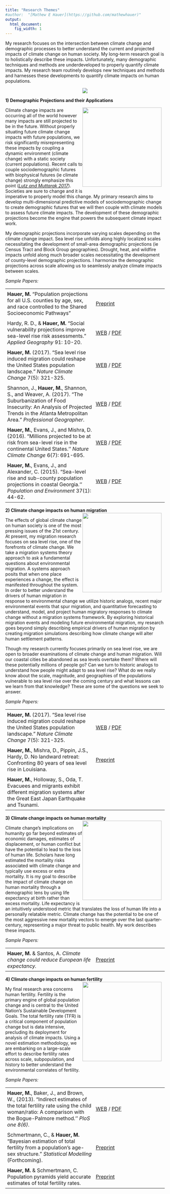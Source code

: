 ```yaml
---
title: "Research Themes"
#author:  "[Mathew E Hauer](https://github.com/mathewhauer)"
output:
  html_document:
    fig_width: 1
---
```

<script type='text/javascript' src='https://d1bxh8uas1mnw7.cloudfront.net/assets/embed.js'></script>
<style type="text/css">
table.padded-table td { padding:6px; min-width:100px }
</style>

<style type="text/css">
a.imagelink {
    float: right;
    margin-right: 10px;
    margin-bottom: 10px;
}
</style>


My research focuses on the intersection between climate change and demographic processes to better understand the current and projected impacts of climate change on human society. My long-term research goal is to holistically describe these impacts. Unfortunately, many demographic techniques and methods are underdeveloped to properly quantify climate impacts. My research team routinely develops new techniques and methods and harnesses these developments to quantify climate impacts on human populations.
<center>

![](./images/researchthemes.png)

</center>

**1) Demographic Projections and their Applications**
<div><a href="#" class="imagelink"><IMG SRC=./images/countymaps2.png ALIGN=”right” width= "250" class="floatleft"></a> 

Climate change impacts are occurring all of the world however many impacts are still projected to be in the future. Without properly situating future climate change impacts with future populations, we risk significantly misrepresenting these impacts by coupling a dynamic environment (climate change) with a static society (current populations). Recent calls to couple sociodemographic futures with biophysical futures (ie climate change) strongly emphasize this point  ([*Lutz and Muttarak 2017*](https://www.nature.com/articles/nclimate3222)). Societies are sure to change and it is imperative to properly model this change. My primary research aims to develop multi-dimensional predictive models of sociodemographic change to create demographic futures that we will then couple with climate models to assess future climate impacts. The development of these demographic projections become the engine that powers the subsequent climate impact work.

My demographic projections incorporate varying scales depending on the climate change impact. Sea level rise unfolds along highly localized scales necessitating the development of small-area demographic projections (ie Census Tract and Block Group geographies). Drought, heat, and wildfire impacts unfold along much broader scales necessitating the development of county-level demographic projections. I harmonize the demographic projections across scale allowing us to seamlessly analyze climate impacts between scales.

*Sample Papers:*

<table class="padded-table">
<tr><td> **Hauer, M.** "Population projections for all U.S. counties by age, sex, and race controlled to the Shared Socioeconomic Pathways" </td>
<td> [Preprint](https://osf.io/preprints/socarxiv/ue4hs/)</td>
<td></td></tr>
 <tr><td> Hardy, R. D., & **Hauer, M.**  "Social vulnerability projections improve sea-level rise risk assessments." *Applied Geography* 91: 10-20. </td>
 <td>[WEB](https://www.sciencedirect.com/science/article/pii/S0143622817309189) / [PDF](./papers/2018-AppliedGeographerHardyHauer.pdf)</td>
 <td><div data-badge-popover="right" data-badge-type="donut" data-doi="https://doi.org/10.1016/j.apgeog.2017.12.019" data-hide-no-mentions="true" class="altmetric-embed"></div></td></tr>
  <tr><td> **Hauer, M.** (2017). "Sea level rise induced migration could reshape the United States population landscape." *Nature Climate Change*  7(5): 321-325.  </td>
  <td>[WEB](http://dx.doi.org/10.1038/nclimate3271) / [PDF](./papers/2017-NCLIMHauerREDUCED.pdf)</td>
  <td><div data-badge-popover="right" data-badge-type="donut" data-doi="10.1038/nclimate3271" data-hide-no-mentions="true" class="altmetric-embed"></div></td></tr>
  <tr><td>Shannon, J., **Hauer, M.**, Shannon, S., and Weaver, A. (2017). "The Suburbanization of Food Insecurity: An Analysis of Projected     Trends in the Atlanta Metropolitan Area." *Professional Geographer*.</td>
  <td>[WEB](http://www.tandfonline.com/doi/full/10.1080/00330124.2017.1325751) / [PDF](./papers/2017-ProGeographerShannonHauer.pdf)</td>
  <td><div data-badge-popover="right" data-badge-type="donut" data-doi="10.1080/00330124.2017.1325751" data-hide-no-mentions="true" class="altmetric-embed"></div></td></tr>  
   <tr><td> **Hauer, M.**, Evans, J., and Mishra, D. (2016). "Millions projected to be at risk from sea-level rise in the continental United States.'' *Nature Climate Change* 6(7): 691-695. </td>
   <td> [WEB](http://www.nature.com/nclimate/journal/v6/n7/full/nclimate2961.html) / [PDF](./papers/2016-NCLIMHauer.pdf)</td>
   <td><div data-badge-popover="right" data-badge-type="donut" data-doi="10.1038/nclimate2961" data-hide-no-mentions="true" class="altmetric-embed"></div></td></tr>  
   <tr><td> **Hauer, M.**, Evans, J., and Alexander, C. (2015). "Sea-level rise and sub-county population projections in coastal Georgia.''  *Population and Environment* 37(1): 44-62.</td> <td> [WEB](http://link.springer.com/article/10.1007/s11111-015-0233-8) / [PDF](./papers/2015-POENHauer.pdf)</td><td><div data-badge-popover="right" data-badge-type="donut" data-doi="10.1007/s11111-015-0233-8" data-hide-no-mentions="true" class="altmetric-embed"></div></td></tr> 

</table> 

**2) Climate change impacts on human migration**
<a href="#" class="imagelink"><IMG SRC=./images/nclimate3271-f3.jpg ALIGN=”right” width= "250" class="floatleft"></a> 

The effects of global climate change on human society is one of the most pressing issues of the 21st century. At present, my migration research focuses on sea level rise, one of the forefronts of climate change. We take a migration systems theory approach to ask a fundamental questions about environmental migration. A systems approach posits that when one place experiences a change, the effect is manifested throughout the system. In order to better understand the drivers of human migration in response to environmental change we utilize historic analogs, recent major environmental events that spur migration, and quantitative forecasting to understand, model, and project human migratory responses to climate change without a migration systems framework. By exploring historical migration events and modeling future environmental migration, my research goes beyond simply describing empirical drivers of human migration by creating migration simulations describing how climate change will alter human settlement patterns.

Though my research currently focuses primarily on sea level rise, we are open to broader examinations of climate change and human migration. Will our coastal cities be abandoned as sea levels overtake them? Where will these potentially millions of people go? Can we turn to historic analogs to understand how people might adapt to sea level rise? What do we really know about the scale, magnitude, and geographies of the populations vulnerable to sea level rise over the coming century and what lessons can we learn from that knowledge? These are some of the questions we seek to answer.

*Sample Papers:*

<table class="padded-table">
 
  <tr><td> **Hauer, M.** (2017). "Sea level rise induced migration could reshape the United States population landscape." *Nature Climate Change*  7(5): 321-325.  </td><td>[WEB](http://dx.doi.org/10.1038/nclimate3271) / [PDF](./papers/2017-NCLIMHauerREDUCED.pdf)</td><td><div data-badge-popover="right" data-badge-type="donut" data-doi="10.1038/nclimate3271" data-hide-no-mentions="true" class="altmetric-embed"></div></td></tr>
 <tr><td>  **Hauer, M.**, Mishra, D., Pippin, J.S., Hardy, D. No landward retreat: Confronting 80 years of sea level rise in Louisiana. </td>
 <td> [Preprint](https://osf.io/preprints/socarxiv/n7pt5/) </td>
<td></td></tr>
<tr><td> **Hauer, M.**, Holloway, S., Oda, T. Evacuees and migrants exhibit different migration systems after the Great East Japan Earthquake and Tsunami.</td>
<td></td>
<td></td></tr>
</table> 

**3) Climate change impacts on human mortality**
<a href="#" class="imagelink"><IMG SRC=./images/e0.png ALIGN=”right” width= "250" class="floatleft"></a> 

Climate change’s implications on humanity go far beyond estimates of economic damages, estimates of displacement, or human conflict but have the potential to lead to the loss of human life. Scholars have long estimated the mortality risks associated with climate change and typically use excess or extra mortality. It is my goal to describe the impact of climate change on human mortality through a demographic lens by using life expectancy at birth rather than excess mortality. Life expectancy is an intuitively understood metric that translates the loss of human life into a personally relatable metric. Climate change has the potential to be one of the most aggressive new mortality vectors to emerge over the last quarter-century, representing a major threat to public health. My work describes these impacts.

*Sample Papers:*

<table class="padded-table">
<tr><td>**Hauer, M.** & Santos, A. *Climate change could reduce European life expectancy.*</td>
<td>[Preprint](https://osf.io/preprints/socarxiv/ngtxr) </td>
<td></td></tr>
</table> 

**4) Climate change impacts on human fertility**
<a href="#" class="imagelink"><IMG SRC=./images/top_africa4.png ALIGN=”right” width= "250" class="floatleft"></a> 

My final research area concerns human fertility. Fertility is the primary engine of global population change and is central to the United Nation's Sustainable Development Goals. The total fertility rate (TFR) is a critical component of population change but is data intensive, precluding its deployment for analysis of climate impacts. Using a novel estimation methodology, we are embarking on a large-scale effort to describe fertility rates across scale, subpopulation, and history to better understand the environmental correlates of fertility.

*Sample Papers:*

<table class="padded-table">
 <tr><td> **Hauer, M.**, Baker, J., and Brown, W., (2013). "Indirect estimates of the total fertility rate using the child  woman/ratio: A comparison with the Bogue-Palmore method.'' *PloS one 8(6)*.</td>
 <td> [WEB](http://journals.plos.org/plosone/article?id=10.1371/journal.pone.0067226) / [PDF](./papers/2013-PlosOneHauer.pdf)</td><td><div data-badge-popover="right" data-badge-type="donut" data-doi="10.1371/journal.pone.0067226" data-hide-no-mentions="true" class="altmetric-embed"></div></td></tr> 
 <td>Schmertmann, C., & **Hauer, M.** "Bayesian estimation of total fertility from a population's age-sex structure." *Statistical Modelling* (Forthcoming).</td> <td>[Preprint](https://osf.io/preprints/socarxiv/je59v/) </td>
 <td></td></tr>
 <td>**Hauer, M.** & Schmertmann, C. Population pyramids yield accurate estimates of total fertility rates.</td> 
 <td>[Preprint](https://osf.io/preprints/socarxiv/2f3v6/)</td>
 <td></td></tr>
</table> 
 

</div>
